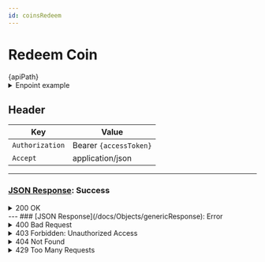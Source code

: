 ```yaml
---
id: coinsRedeem
---
```



# Redeem Coin

<div className="highlight-box">
  <HttpMethodTag method={method} /> {apiPath} 
</div>
<details className='details-custom'>
  <summary>Enpoint example</summary>
    <div className="examples-style"> 
      {apiPath.replace('{coinId}','444')}
    </div>
</details>


## Header

| Key             | Value            |
|-----------------|------------------|
| `Authorization` | Bearer `{accessToken}`|
| `Accept`        | application/json |

---

### [JSON Response](/docs/Objects/genericResponse): Success 
<details className='details-custom'>
 <summary>200 OK</summary>
```JSON
{
  "event": "REDEEM_SUCCESS",
  "message": "Coin successfully redeemed."
}
```
</details>
---
### [JSON Response](/docs/Objects/genericResponse): Error

<details className='details-custom'>
 <summary>400 Bad Request</summary>

```JSON
{
  "event": "COIN_ALREADY_REDEEMED",
  "message": "The coin has already been redeemed."
}

```


</details>

<details className='details-custom'> 
<summary>403 Forbidden: Unauthorized Access</summary>

```JSON
{
  "event": "UNAUTHORIZED_ACCESS",
  "message": "You do not have the necessary permissions to access this resource."
}


```
</details>


<details className='details-custom'>
<summary> 404 Not Found</summary>
```JSON
{
  "event": "COIN_NOT_FOUND",
  "message": "The specified coin does not exist."
}

```
</details>



<details className='details-custom'> 
<summary>409 Conflict: Concurrent Requests</summary>
```JSON
{
  "event": "CONCURRENT_REQUESTS",
  "message": "Two requests were made simultaneously for the same resource. Please retry one of them."
}


```


</details>


<details className='details-custom'> 
<summary>429 Too Many Requests</summary>
```JSON
{
  "event": "TOO_MANY_REQUESTS",
  "message": "You have exceeded the allowed number of requests. Please wait before trying again."
}

```
</details>





<details className='details-custom'>

<summary> 500 Internal Server Error</summary>
```JSON
{
  "event": "INTERNAL_SERVER_ERROR",
  "message": "An unexpected error occurred. Please try again later."
}

```
</details>